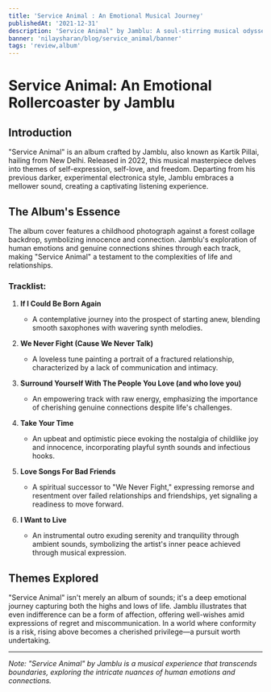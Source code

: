 ```yaml
---
title: 'Service Animal : An Emotional Musical Journey'
publishedAt: '2021-12-31'
description: 'Service Animal" by Jamblu: A soul-stirring musical odyssey exploring self-love and human connections, embracing emotions from heartache to hope.'
banner: 'nilaysharan/blog/service_animal/banner'
tags: 'review,album'
---
```


# Service Animal: An Emotional Rollercoaster by Jamblu

## Introduction

"Service Animal" is an album crafted by Jamblu, also known as Kartik Pillai, hailing from New Delhi. Released in 2022, this musical masterpiece delves into themes of self-expression, self-love, and freedom. Departing from his previous darker, experimental electronica style, Jamblu embraces a mellower sound, creating a captivating listening experience.

## The Album's Essence

The album cover features a childhood photograph against a forest collage backdrop, symbolizing innocence and connection. Jamblu's exploration of human emotions and genuine connections shines through each track, making "Service Animal" a testament to the complexities of life and relationships.

### Tracklist:

1. **If I Could Be Born Again**

   - A contemplative journey into the prospect of starting anew, blending smooth saxophones with wavering synth melodies.

2. **We Never Fight (Cause We Never Talk)**

   - A loveless tune painting a portrait of a fractured relationship, characterized by a lack of communication and intimacy.

3. **Surround Yourself With The People You Love (and who love you)**

   - An empowering track with raw energy, emphasizing the importance of cherishing genuine connections despite life's challenges.

4. **Take Your Time**

   - An upbeat and optimistic piece evoking the nostalgia of childlike joy and innocence, incorporating playful synth sounds and infectious hooks.

5. **Love Songs For Bad Friends**

   - A spiritual successor to "We Never Fight," expressing remorse and resentment over failed relationships and friendships, yet signaling a readiness to move forward.

6. **I Want to Live**
   - An instrumental outro exuding serenity and tranquility through ambient sounds, symbolizing the artist's inner peace achieved through musical expression.

## Themes Explored

"Service Animal" isn't merely an album of sounds; it's a deep emotional journey capturing both the highs and lows of life. Jamblu illustrates that even indifference can be a form of affection, offering well-wishes amid expressions of regret and miscommunication. In a world where conformity is a risk, rising above becomes a cherished privilege—a pursuit worth undertaking.

---

_Note: "Service Animal" by Jamblu is a musical experience that transcends boundaries, exploring the intricate nuances of human emotions and connections._
